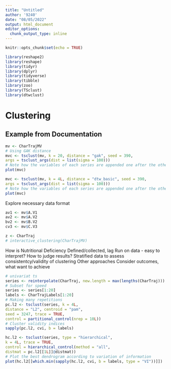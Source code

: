 ```yaml
---
title: "Untitled"
author: '9240'
date: "08/05/2022"
output: html_document
editor_options: 
  chunk_output_type: inline
---
```


```r
knitr::opts_chunk$set(echo = TRUE)
```

```r
library(reshape2)
library(reshape)
library(tidyr)
library(dplyr)
library(tidyverse)
library(tibble)
library(zoo)
library(TSclust)
library(dtwclust)
```


# Clustering
## Example from Documentation
```r
mv <- CharTrajMV
# Using GAK distance
mvc <- tsclust(mv, k = 20, distance = "gak", seed = 390,
args = tsclust_args(dist = list(sigma = 100)))
# Note how the variables of each series are appended one after the other in the plot
plot(mvc)
```

```r
mvc <- tsclust(mv, k = 4L, distance = "dtw_basic", seed = 390,
args = tsclust_args(dist = list(sigma = 100)))
# Note how the variables of each series are appended one after the other in the plot
plot(mvc)
```
Explore necessary data format
```r
av1 <- mv$A.V1
av2 <- mv$A.V2
bv2 <- mv$B.V2
cv3 <- mv$C.V3

z <- CharTraj
# interactive_clustering(CharTrajMV)
```

How is Nutritional Deficiency Defined/collected, lag
Run on data - easy to interpret? How to judge results? Stratified data to assess consistentcy/validity of clustering
Other approaches
Consider outcomes, what want to achieve

```r
# univariat ts
series <- reinterpolate(CharTraj, new.length = max(lengths(CharTraj)))
# Subset for speed
series <- series[1:20]
labels <- CharTrajLabels[1:20]
# Making many repetitions
pc.l2 <- tsclust(series, k = 4L,
distance = "L2", centroid = "pam",
seed = 3247, trace = TRUE,
control = partitional_control(nrep = 10L))
# Cluster validity indices
sapply(pc.l2, cvi, b = labels)
```


```r
hc.l2 <- tsclust(series, type = "hierarchical",
k = 4L, trace = TRUE,
control = hierarchical_control(method = "all",
distmat = pc.l2[[1L]]@distmat))
# Plot the best dendrogram according to variation of information
plot(hc.l2[[which.min(sapply(hc.l2, cvi, b = labels, type = "VI"))]])
```